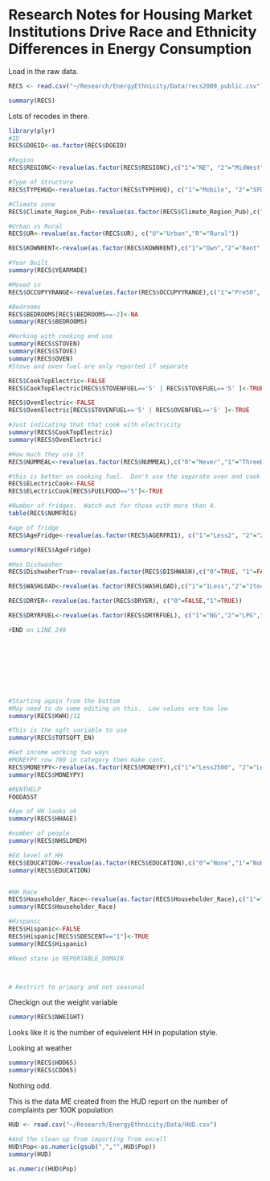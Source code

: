 Research Notes for Housing Market Institutions Drive Race and Ethnicity Differences in Energy Consumption
========================================================

Load in the raw data.
```r
RECS <- read.csv("~/Research/EnergyEthnicity/Data/recs2009_public.csv")

summary(RECS)

```

Lots of recodes in there.

```r
library(plyr)
#ID
RECS$DOEID<-as.factor(RECS$DOEID)  

#Region
RECS$REGIONC<-revalue(as.factor(RECS$REGIONC),c("1"="NE", "2"="MidWest","3"="South","4"="West"))

#Type of Structure
RECS$TYPEHUQ<-revalue(as.factor(RECS$TYPEHUQ), c("1"="Mobile", "2"="SFDetached", "3"="SFAttached", "4"="SmApartment", "5"="LgApartment"))

#Climate zone
RECS$Climate_Region_Pub<-revalue(as.factor(RECS$Climate_Region_Pub),c("1"="VColdCold","2"="HotDryMixedDry","3"="HotHumid","4"="MixedHumid","5"="Marine"))

#Urban vs Rural
RECS$UR<-revalue(as.factor(RECS$UR), c("U"="Urban","R"="Rural"))

RECS$KOWNRENT<-revalue(as.factor(RECS$KOWNRENT),c("1"="Own","2"="Rent","3"="Free"))

#Year Built
summary(RECS$YEARMADE)

#Moved in
RECS$OCCUPYYRANGE<-revalue(as.factor(RECS$OCCUPYYRANGE),c("1"="Pre50", "2"="5059","3"="6069","4"="7079","5"="8089","6"="9099", "7"="0004","8"="0509"))

#Bedrooms
RECS$BEDROOMS[RECS$BEDROOMS==-2]<-NA
summary(RECS$BEDROOMS)

#Working with cooking end use
summary(RECS$STOVEN)
summary(RECS$STOVE)
summary(RECS$OVEN)
#Stove and oven fuel are only reported if separate

RECS$CookTopElectric<-FALSE
RECS$CookTopElectric[RECS$STOVENFUEL=='5' | RECS$STOVEFUEL=='5' ]<-TRUE

RECS$OvenElectric<-FALSE
RECS$OvenElectric[RECS$STOVENFUEL=='5' | RECS$OVENFUEL=='5' ]<-TRUE

#Just indicating that that cook with electricity
summary(RECS$CookTopElectric)
summary(RECS$OvenElectric)

#How much they use it
RECS$NUMMEAL<-revalue(as.factor(RECS$NUMMEAL),c("0"="Never","1"="ThreeDay","2"="TwoDay", "3"="OneDay", "4"="FewWeek","5"="OneWeek","6"="LessWeek"))

#this is better on cooking fuel.  Don't use the separate oven and cook top from above
RECS$ELectricCook<-FALSE
RECS$ELectricCook[RECS$FUELFOOD=="5"]<-TRUE

#Number of fridges.  Watch out for those with more than 4.
table(RECS$NUMFRIG)

#age of fridge
RECS$AgeFridge<-revalue(as.factor(RECS$AGERFRI1), c("1"="Less2", "2"="2to4Years", "3"="5to9Years","41"="10to14Years","42"="15to19Years","5"="20PlusYears","-2"=NA))

summary(RECS$AgeFridge)

#Has Dishwasher
RECS$DishwaherTrue<-revalue(as.factor(RECS$DISHWASH),c("0"=TRUE, "1"=FALSE))

RECS$WASHLOAD<-revalue(as.factor(RECS$WASHLOAD),c("1"="1Less","2"="2to4Loads","3"="5to9Loads","4"="10to15Loads","5"="15PlusLoads","-2"=NA))

RECS$DRYER<-revalue(as.factor(RECS$DRYER), c("0"=FALSE,"1"=TRUE))

RECS$DRYRFUEL<-revalue(as.factor(RECS$DRYRFUEL), c("1"="NG","2"="LPG","5"="Elec","-2"=NA))

#END on LINE 240









#Starting again from the bottom
#May need to do some editing on this.  Low values are too low
summary(RECS$KWH)/12

#This is the sqft variable to use
summary(RECS$TOTSQFT_EN)

#Get income working two ways
#MONEYPY row 789 in category then make cont.
RECS$MONEYPY<-revalue(as.factor(RECS$MONEYPY),c("1"="Less2500", "2"="Less5K", "3"="Less7500","4"="Less10K","5"="Less15K","6"="Less20K","7"="Less25K","8"="Less30K", "9"="Less35K","10"="Less40K","11"="Less45K","12"="Less50K","13"="Less55K","14"="Less60","15"="Less65","16"="Less70","17"="Less75","18"="Less80", "19"="Less85", "20"="Less90","21"="Less95","22"="Less100K","23"="Less120K","24"="Gr120K"))
summary(RECS$MONEYPY)

#RENTHELP
FOODASST

#Age of HH looks ok
summary(RECS$HHAGE)

#number of people
summary(RECS$NHSLDMEM)

#Ed level of HH
RECS$EDUCATION<-revalue(as.factor(RECS$EDUCATION),c("0"="None","1"="NoHS","2"="HS","3"="SomeCol","4"="AA","5"="BA", "6"="MA", "7"="Prof", "8"="PHD"))
summary(RECS$EDUCATION)


#HH Race
RECS$Householder_Race<-revalue(as.factor(RECS$Householder_Race),c("1"="Wt","2"="AfAm","3"="NativeAm","4"="Asian","5"="Pacific", "6"="Other", "7"="Multi"))
summary(RECS$Householder_Race)

#Hispanic
RECS$Hispanic<-FALSE
RECS$Hispanic[RECS$SDESCENT=="1"]<-TRUE
summary(RECS$Hispanic)

#Need state ie REPORTABLE_DOMAIN



# Restrict to primary and not seasonal 
```
Checkign out the weight variable
```r
summary(RECS$NWEIGHT)

```
Looks like it is the number of equivelent HH in population style.

Looking at weather
```r
summary(RECS$HDD65)
summary(RECS$CDD65)

```
Nothing odd.


This is the data ME created from the HUD report on the number of complaints per 100K population

```r
HUD <- read.csv("~/Research/EnergyEthnicity/Data/HUD.csv")

#And the clean up from importing from excell
HUD$Pop<-as.numeric(gsub(",","",HUD$Pop))
summary(HUD)
```



```r
as.numeric(HUD$Pop)
```



